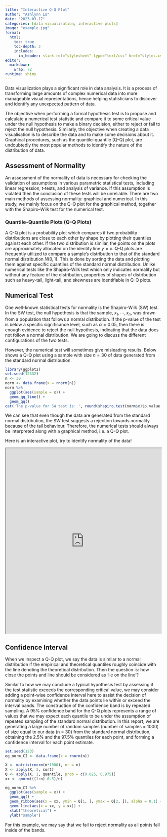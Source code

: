 ```yaml
---
title: "Interactive Q-Q Plot"
author: "Ashlynn Lu"
date: "2023-03-17"
categories: [data visualisation, interactive plots]
image: "example.jpg"
format: 
  html:
    toc: true
    toc-depth: 3
    includes:
      in_header: <link rel="stylesheet" type="text/css" href="styles.css">
editor: 
  markdown: 
    wrap: 72
runtime: shiny
---
```


Data visualization plays a significant role in data analysis. It is a process of transforming large amounts of complex numerical data into more manageable visual representations, hence helping statisticians to discover and identify any unexpected pattern of data. 

The objective when performing a formal hypothesis test is to propose and calculate a numerical test statistic and compare it to some critical value under the null hypothesis to make a binary decision, either to reject or fail to reject the null hypothesis. Similarly, the objective when creating a data visualisation is to describe the data and to make some decisions about it. Graphical procedures, such as the quantile–quantile (Q–Q) plot, are undoubtedly the most popular methods to identify the nature of the distribution of data. 

## Assessment of Normality

An assessment of the normality of data is necessary for checking the validation of assumptions in various parametric statistical tests, including linear regression, t-tests, and analysis of variance. If this assumption is violated then the conclusion of these tests will be unreliable. There are two main methods of assessing normality: graphical and numerical. In this study, we mainly focus on the Q-Q plot for the graphical method, together with the Shapiro–Wilk test for the numerical test.

### Quantile-Quantile Plots (Q-Q Plots)

A Q-Q plot is a probability plot which compares if two probability distributions are close to each other by shape by plotting their quantiles against each other. If the two distribution is similar, the points on the plots are approximately allocated on the identity line $y = x$. Q-Q plots are frequently utilized to compare a sample’s distribution to that of the standard normal distribution $N(0,1)$. This is done by sorting the data and plotting them against specific quantiles of the standard normal distribution. Unlike numerical tests like the Shapiro–Wilk test which only indicates normality but without any feature of the distribution, properties of shapes of distribution such as heavy-tail, light-tail, and skewness are identifiable in Q-Q plots.

## Numerical Test

One well-known statistical tests for normality is the Shapiro–Wilk (SW) test. In the SW test, the null hypothesis is that the sample, $x_1, \cdots , x_n$, was drawn from a population that follows a normal distribution. If the p-value of the test is below a specific significance level, such as $\alpha = 0.05$, then there is enough evidence to reject the null hypothesis, indicating that the data does not follow a normal distribution. We are going to discuss the different configurations of the two tests.

However, the numerical test will sometimes give misleading results. Below shows a Q-Q plot using a sample with size $n = 30$ of data generated from the standard normal distribution.

```r
library(ggplot2)
set.seed(12332)
n <- 30
norm <- data.frame(x = rnorm(n))
norm %>%
  ggplot(aes(sample = x)) +
  geom_qq_line() +
  geom_qq() 
cat('The p-value for SW test is: ', round(shapiro.test(norm$x)$p.value, 4))
```

We can see that even though the data are generated from the standard normal distribution, the SW test suggests a rejection towards normality because of the tail behaviour. Therefore, the numerical tests should always be interpreted along with a graphical method, i.e. a Q-Q plot.


Here is an interactive plot, try to identify normality of the data!

<iframe src="https://lkx724.shinyapps.io/example/" width="100%" height="600"></iframe>


## Confidence Interval

When we inspect a Q-Q plot, we say the data is similar to a normal distribution if the empirical and theoretical quantiles roughly coincide with the line denoting the theoretical distribution. Then the question is: how close the points and line should be considered as ‘lie on the line’? 

Similar to how we may conclude a typical hypothesis test by assessing if the test statistic exceeds the corresponding critical value, we may consider adding a point-wise confidence interval here to assist the decision of normality by examining whether the data points lie within or exceed the interval bands. The construction of the confidence band is by repeated sampling. A 95% confidence band for the Q-Q plots represents a range of values that we may expect each quantile to be under the assumption of repeated sampling of the standard normal distribution. In this report, we are generating a large number of random samples (number of samples = 1000) of size equal to our data (n = 30) from the standard normal distribution, obtaining the 2.5% and the 97.5% quantiles for each point, and forming a confidence interval for each point estimate.

```r
set.seed(123)
eg_norm_CI <- data.frame(x = rnorm(n))

X <- matrix(rnorm(n*1000), nr = n)
X <- apply(X, 2, sort)
Q <- apply(X, 1, quantile, prob = c(0.025, 0.975))
xx <- qnorm(((1:n)-0.5)/n)

eg_norm_CI %>%
  ggplot(aes(sample = x)) +
  geom_qq() +
  geom_ribbon(aes(x = xx, ymin = Q[1, ], ymax = Q[2, ]), alpha = 0.1) +
  geom_line(aes(x = xx, y = xx)) +
  xlab("theoretical") +
  ylab("sample")
```

For this example, we may say that we fail to reject normality as all points fall inside of the bands.


